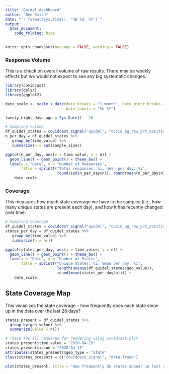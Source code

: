 ```yaml
---
title: "Quidel dashboard"
author: "Ben Smith"
date: "`r format(Sys.time(), '%B %d, %Y')`"
output:
  html_document:
    code_folding: hide
---
```


```r
knitr::opts_chunk$set(message = FALSE, warning = FALSE)
```

### Response Volume

This is a check on overall volume of raw results. There may be weekly effects but we would not expect to see any big systematic changes.

```r
library(covidcast)
library(dplyr)
library(ggplot2)

date_scale <- scale_x_date(date_breaks = "1 month", date_minor_breaks = "1 week",
                           date_labels = "%b %Y")

twenty_eight_days_ago = Sys.Date() - 28

# Sampling volume
df_quidel_states = covidcast_signal("quidel", "covid_ag_raw_pct_positive", start_day = twenty_eight_days_ago, geo_type = "state")
n_per_day = df_quidel_states %>% 
   group_by(time_value) %>% 
   summarize(n = sum(sample_size)) 

ggplot(n_per_day, aes(x = time_value, y = n)) +
  geom_line() + geom_point() + theme_bw() +
  labs(x = "Date", y = "Number of Responses",
       title = sprintf("Total responses: %i, mean per day: %i",
                       round(sum(n_per_day$n)), round(mean(n_per_day$n)))) +
    date_scale
```

### Coverage

This measures how much state coverage we have in the samples (i.e., how many unique states are present each day), and how it has recently changed over time.

```r
# Sampling coverage
df_quidel_states = covidcast_signal("quidel", "covid_ag_raw_pct_positive", start_day = twenty_eight_days_ago, geo_type = "state")
states_per_day = df_quidel_states %>% 
   group_by(time_value) %>%
   summarize(n = n())

ggplot(states_per_day, aes(x = time_value, y = n)) + 
  geom_line() + geom_point() + theme_bw() +
  labs(x = "Date", y = "Number of States",
       title = sprintf("Unique States: %i, mean per day: %i",
                       length(unique(df_quidel_states$geo_value)),
                       round(mean(states_per_day$n)))) +
    date_scale
```

## State Coverage Map

This visualizes the state coverage -- how frequently does each state show up in the data over the last 28 days?

```r

states_present = df_quidel_states %>% 
  group_by(geo_value) %>%
  summarize(value = n())

# These are all required for rendering using covidcast.plot
states_present$time_value = "2020-04-15"
states_present$issue = "2020-04-15"
attributes(states_present)$geo_type = "state"
class(states_present) = c("covidcast_signal", "data.frame")

plot(states_present, title = "How frequently do states appear in last 28 days?")
```